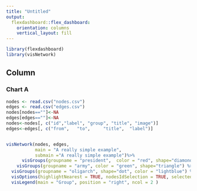 ```yaml
---
title: "Untitled"
output: 
  flexdashboard::flex_dashboard:
    orientation: columns
    vertical_layout: fill
---
```


```r
library(flexdashboard)
library(visNetwork)
```

Column {data-width=650}
-----------------------------------------------------------------------

### Chart A

```r
nodes <- read.csv("nodes.csv")
edges <- read.csv("edges.csv")
nodes[nodes==""]<-NA
edges[edges==""]<-NA
nodes<-nodes[, c("id","label", "group", "title", "image")]
edges<-edges[, c("from",   "to",     "title",  "label")]


visNetwork(nodes, edges,
           main = "A really simple example", 
           submain ="A really simple example")%>% 
      visGroups(groupname = "president",  color = "red", shape="diamond") %>% 
    visGroups(groupname = "army", color = "green", shape="triangle") %>%
  visGroups(groupname = "oligarch", shape="dot", color = "lightblue") %>% 
  visOptions(highlightNearest = TRUE, nodesIdSelection = TRUE, selectedBy = "group") %>%
  visLegend(main = "Group", position = "right", ncol = 2 )
```

